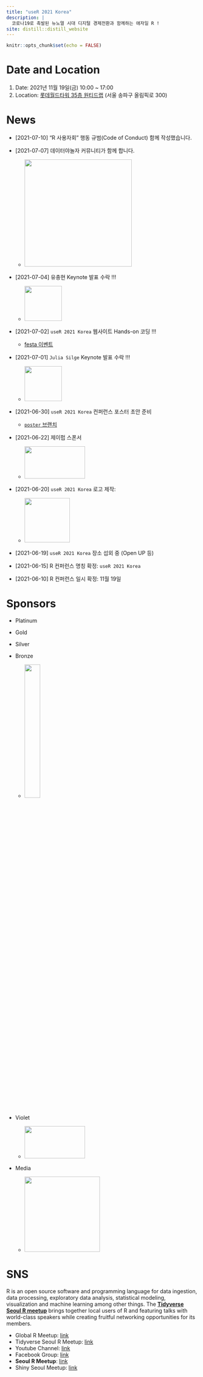 ```yaml
---
title: "useR 2021 Korea"
description: |
  코로나19로 촉발된 뉴노멀 시대 디지털 경제전환과 함께하는 애자일 R !  
site: distill::distill_website
---
```


```r
knitr::opts_chunk$set(echo = FALSE)

```

# Date and Location

1.  Date: 2021년 11월 19일(금) 10:00 \~ 17:00
2.  Location: [롯데월드타워 35층 원티드랩]((https://www.lwt.co.kr/en/main/main.do)) (서울 송파구 올림픽로 300)

# News

-   [2021-07-10] "R 사용자회" 행동 규범(Code of Conduct) 함께 작성했습니다.

-   [2021-07-07] 데이터야놀자 커뮤니티가 함께 합니다.

    -   ![](fig/datayanolja_logo.png){width="282"}

-   [2021-07-04] 유충현 Keynote 발표 수락 !!!

    -   ![](fig/choonghyun_ryu.png){width="98" height="92"}

-   [2021-07-02] `useR 2021 Korea` 웹사이트 Hands-on 코딩 !!!

    -   [festa 이벤트](https://festa.io/events/1653)

-   [2021-07-01] `Julia Silge` Keynote 발표 수락 !!!

    -   ![](fig/julia_silge.jpg){width="98" height="92"}

-   [2021-06-30] `useR 2021 Korea` 컨퍼런스 포스터 초안 준비

    -   [`poster` 브랜치](https://github.com/tidyverse-korea/rconf/tree/poster)

-   [2021-06-22] 제이펍 스폰서

    -   ![](fig/jpub-logo.jpeg){width="159" height="85"}

-   [2021-06-20] `useR 2021 Korea` 로고 제작:

    -   ![](fig/useR_Korea.png){width="119" height="117"}

-   [2021-06-19] `useR 2021 Korea` 장소 섭외 중 (Open UP 등)

-   [2021-06-15] R 컨퍼런스 명칭 확정: `useR 2021 Korea`

-   [2021-06-10] R 컨퍼런스 일시 확정: 11월 19일

# Sponsors

-   Platinum

-   Gold

-   Silver

-   Bronze

    -   [![](fig/openup_logo.png){width="30%"}](https://www.oss.kr/)

-   Violet

    -   [![](fig/jpub-logo.jpeg){width="159" height="85"}](https://jpub.tistory.com/)

-   Media

    -   [![](fig/hani_logo.jpg){width="198"}](https://www.hani.co.kr/)

# SNS

R is an open source software and programming language for data ingestion, data processing, exploratory data analysis, statistical modeling, visualization and machine learning among other things. The [**Tidyverse Seoul R meetup**](https://www.meetup.com/seoul-r-meetup) brings together local users of R and featuring talks with world-class speakers while creating fruitful networking opportunities for its members.

-   Global R Meetup: [link](https://benubah.github.io/r-community-explorer/rugs.html)
-   Tidyverse Seoul R Meetup: [link](https://tidyverse-korea.github.io/seoul-R/)
-   Youtube Channel: [link](https://www.youtube.com/channel/UCW-epmIvjBEhhVXw_F0Nqbw)
-   Facebook Group: [link](https://www.facebook.com/groups/tidyverse)
-   **Seoul R Meetup**: [link](https://www.meetup.com/seoul-r-meetup)
-   Shiny Seoul Meetup: [link](https://github.com/shinykorea/Meetup)

